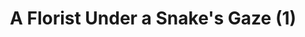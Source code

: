---
title: "A Florist Under a Snake's Gaze (1)"
description: "DESC"
heroImage: "file/reitoouji/ro_XSmK66a1613fpCW4.webp?timestamp=1721852227808"
series: "18trip"
story: "no_words"
noIndex: true
next: 2
---